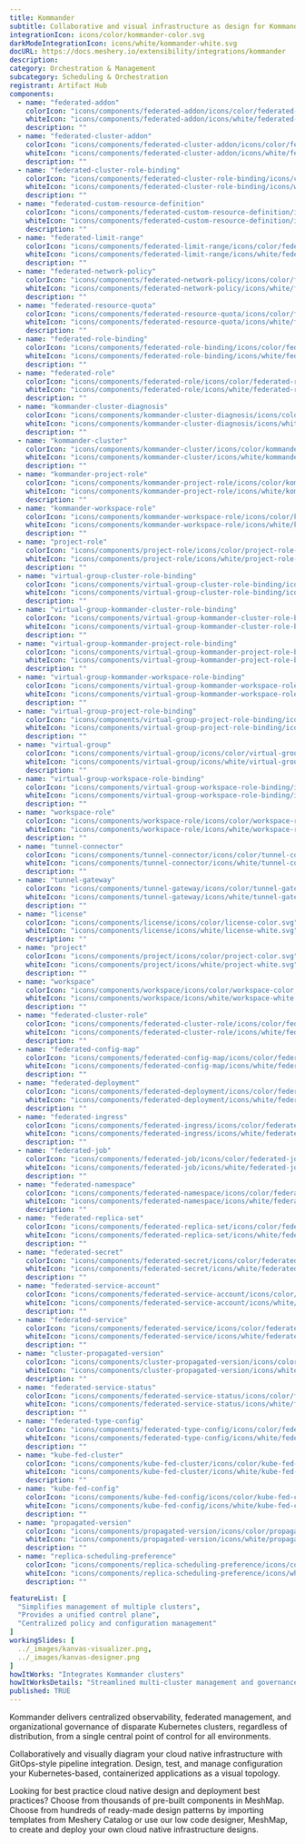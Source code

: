 ---
title: Kommander
subtitle: Collaborative and visual infrastructure as design for Kommander
integrationIcon: icons/color/kommander-color.svg
darkModeIntegrationIcon: icons/white/kommander-white.svg
docURL: https://docs.meshery.io/extensibility/integrations/kommander
description: 
category: Orchestration & Management
subcategory: Scheduling & Orchestration
registrant: Artifact Hub
components:
  - name: "federated-addon"
    colorIcon: "icons/components/federated-addon/icons/color/federated-addon-color.svg"
    whiteIcon: "icons/components/federated-addon/icons/white/federated-addon-white.svg"
    description: ""
  - name: "federated-cluster-addon"
    colorIcon: "icons/components/federated-cluster-addon/icons/color/federated-cluster-addon-color.svg"
    whiteIcon: "icons/components/federated-cluster-addon/icons/white/federated-cluster-addon-white.svg"
    description: ""
  - name: "federated-cluster-role-binding"
    colorIcon: "icons/components/federated-cluster-role-binding/icons/color/federated-cluster-role-binding-color.svg"
    whiteIcon: "icons/components/federated-cluster-role-binding/icons/white/federated-cluster-role-binding-white.svg"
    description: ""
  - name: "federated-custom-resource-definition"
    colorIcon: "icons/components/federated-custom-resource-definition/icons/color/federated-custom-resource-definition-color.svg"
    whiteIcon: "icons/components/federated-custom-resource-definition/icons/white/federated-custom-resource-definition-white.svg"
    description: ""
  - name: "federated-limit-range"
    colorIcon: "icons/components/federated-limit-range/icons/color/federated-limit-range-color.svg"
    whiteIcon: "icons/components/federated-limit-range/icons/white/federated-limit-range-white.svg"
    description: ""
  - name: "federated-network-policy"
    colorIcon: "icons/components/federated-network-policy/icons/color/federated-network-policy-color.svg"
    whiteIcon: "icons/components/federated-network-policy/icons/white/federated-network-policy-white.svg"
    description: ""
  - name: "federated-resource-quota"
    colorIcon: "icons/components/federated-resource-quota/icons/color/federated-resource-quota-color.svg"
    whiteIcon: "icons/components/federated-resource-quota/icons/white/federated-resource-quota-white.svg"
    description: ""
  - name: "federated-role-binding"
    colorIcon: "icons/components/federated-role-binding/icons/color/federated-role-binding-color.svg"
    whiteIcon: "icons/components/federated-role-binding/icons/white/federated-role-binding-white.svg"
    description: ""
  - name: "federated-role"
    colorIcon: "icons/components/federated-role/icons/color/federated-role-color.svg"
    whiteIcon: "icons/components/federated-role/icons/white/federated-role-white.svg"
    description: ""
  - name: "kommander-cluster-diagnosis"
    colorIcon: "icons/components/kommander-cluster-diagnosis/icons/color/kommander-cluster-diagnosis-color.svg"
    whiteIcon: "icons/components/kommander-cluster-diagnosis/icons/white/kommander-cluster-diagnosis-white.svg"
    description: ""
  - name: "kommander-cluster"
    colorIcon: "icons/components/kommander-cluster/icons/color/kommander-cluster-color.svg"
    whiteIcon: "icons/components/kommander-cluster/icons/white/kommander-cluster-white.svg"
    description: ""
  - name: "kommander-project-role"
    colorIcon: "icons/components/kommander-project-role/icons/color/kommander-project-role-color.svg"
    whiteIcon: "icons/components/kommander-project-role/icons/white/kommander-project-role-white.svg"
    description: ""
  - name: "kommander-workspace-role"
    colorIcon: "icons/components/kommander-workspace-role/icons/color/kommander-workspace-role-color.svg"
    whiteIcon: "icons/components/kommander-workspace-role/icons/white/kommander-workspace-role-white.svg"
    description: ""
  - name: "project-role"
    colorIcon: "icons/components/project-role/icons/color/project-role-color.svg"
    whiteIcon: "icons/components/project-role/icons/white/project-role-white.svg"
    description: ""
  - name: "virtual-group-cluster-role-binding"
    colorIcon: "icons/components/virtual-group-cluster-role-binding/icons/color/virtual-group-cluster-role-binding-color.svg"
    whiteIcon: "icons/components/virtual-group-cluster-role-binding/icons/white/virtual-group-cluster-role-binding-white.svg"
    description: ""
  - name: "virtual-group-kommander-cluster-role-binding"
    colorIcon: "icons/components/virtual-group-kommander-cluster-role-binding/icons/color/virtual-group-kommander-cluster-role-binding-color.svg"
    whiteIcon: "icons/components/virtual-group-kommander-cluster-role-binding/icons/white/virtual-group-kommander-cluster-role-binding-white.svg"
    description: ""
  - name: "virtual-group-kommander-project-role-binding"
    colorIcon: "icons/components/virtual-group-kommander-project-role-binding/icons/color/virtual-group-kommander-project-role-binding-color.svg"
    whiteIcon: "icons/components/virtual-group-kommander-project-role-binding/icons/white/virtual-group-kommander-project-role-binding-white.svg"
    description: ""
  - name: "virtual-group-kommander-workspace-role-binding"
    colorIcon: "icons/components/virtual-group-kommander-workspace-role-binding/icons/color/virtual-group-kommander-workspace-role-binding-color.svg"
    whiteIcon: "icons/components/virtual-group-kommander-workspace-role-binding/icons/white/virtual-group-kommander-workspace-role-binding-white.svg"
    description: ""
  - name: "virtual-group-project-role-binding"
    colorIcon: "icons/components/virtual-group-project-role-binding/icons/color/virtual-group-project-role-binding-color.svg"
    whiteIcon: "icons/components/virtual-group-project-role-binding/icons/white/virtual-group-project-role-binding-white.svg"
    description: ""
  - name: "virtual-group"
    colorIcon: "icons/components/virtual-group/icons/color/virtual-group-color.svg"
    whiteIcon: "icons/components/virtual-group/icons/white/virtual-group-white.svg"
    description: ""
  - name: "virtual-group-workspace-role-binding"
    colorIcon: "icons/components/virtual-group-workspace-role-binding/icons/color/virtual-group-workspace-role-binding-color.svg"
    whiteIcon: "icons/components/virtual-group-workspace-role-binding/icons/white/virtual-group-workspace-role-binding-white.svg"
    description: ""
  - name: "workspace-role"
    colorIcon: "icons/components/workspace-role/icons/color/workspace-role-color.svg"
    whiteIcon: "icons/components/workspace-role/icons/white/workspace-role-white.svg"
    description: ""
  - name: "tunnel-connector"
    colorIcon: "icons/components/tunnel-connector/icons/color/tunnel-connector-color.svg"
    whiteIcon: "icons/components/tunnel-connector/icons/white/tunnel-connector-white.svg"
    description: ""
  - name: "tunnel-gateway"
    colorIcon: "icons/components/tunnel-gateway/icons/color/tunnel-gateway-color.svg"
    whiteIcon: "icons/components/tunnel-gateway/icons/white/tunnel-gateway-white.svg"
    description: ""
  - name: "license"
    colorIcon: "icons/components/license/icons/color/license-color.svg"
    whiteIcon: "icons/components/license/icons/white/license-white.svg"
    description: ""
  - name: "project"
    colorIcon: "icons/components/project/icons/color/project-color.svg"
    whiteIcon: "icons/components/project/icons/white/project-white.svg"
    description: ""
  - name: "workspace"
    colorIcon: "icons/components/workspace/icons/color/workspace-color.svg"
    whiteIcon: "icons/components/workspace/icons/white/workspace-white.svg"
    description: ""
  - name: "federated-cluster-role"
    colorIcon: "icons/components/federated-cluster-role/icons/color/federated-cluster-role-color.svg"
    whiteIcon: "icons/components/federated-cluster-role/icons/white/federated-cluster-role-white.svg"
    description: ""
  - name: "federated-config-map"
    colorIcon: "icons/components/federated-config-map/icons/color/federated-config-map-color.svg"
    whiteIcon: "icons/components/federated-config-map/icons/white/federated-config-map-white.svg"
    description: ""
  - name: "federated-deployment"
    colorIcon: "icons/components/federated-deployment/icons/color/federated-deployment-color.svg"
    whiteIcon: "icons/components/federated-deployment/icons/white/federated-deployment-white.svg"
    description: ""
  - name: "federated-ingress"
    colorIcon: "icons/components/federated-ingress/icons/color/federated-ingress-color.svg"
    whiteIcon: "icons/components/federated-ingress/icons/white/federated-ingress-white.svg"
    description: ""
  - name: "federated-job"
    colorIcon: "icons/components/federated-job/icons/color/federated-job-color.svg"
    whiteIcon: "icons/components/federated-job/icons/white/federated-job-white.svg"
    description: ""
  - name: "federated-namespace"
    colorIcon: "icons/components/federated-namespace/icons/color/federated-namespace-color.svg"
    whiteIcon: "icons/components/federated-namespace/icons/white/federated-namespace-white.svg"
    description: ""
  - name: "federated-replica-set"
    colorIcon: "icons/components/federated-replica-set/icons/color/federated-replica-set-color.svg"
    whiteIcon: "icons/components/federated-replica-set/icons/white/federated-replica-set-white.svg"
    description: ""
  - name: "federated-secret"
    colorIcon: "icons/components/federated-secret/icons/color/federated-secret-color.svg"
    whiteIcon: "icons/components/federated-secret/icons/white/federated-secret-white.svg"
    description: ""
  - name: "federated-service-account"
    colorIcon: "icons/components/federated-service-account/icons/color/federated-service-account-color.svg"
    whiteIcon: "icons/components/federated-service-account/icons/white/federated-service-account-white.svg"
    description: ""
  - name: "federated-service"
    colorIcon: "icons/components/federated-service/icons/color/federated-service-color.svg"
    whiteIcon: "icons/components/federated-service/icons/white/federated-service-white.svg"
    description: ""
  - name: "cluster-propagated-version"
    colorIcon: "icons/components/cluster-propagated-version/icons/color/cluster-propagated-version-color.svg"
    whiteIcon: "icons/components/cluster-propagated-version/icons/white/cluster-propagated-version-white.svg"
    description: ""
  - name: "federated-service-status"
    colorIcon: "icons/components/federated-service-status/icons/color/federated-service-status-color.svg"
    whiteIcon: "icons/components/federated-service-status/icons/white/federated-service-status-white.svg"
    description: ""
  - name: "federated-type-config"
    colorIcon: "icons/components/federated-type-config/icons/color/federated-type-config-color.svg"
    whiteIcon: "icons/components/federated-type-config/icons/white/federated-type-config-white.svg"
    description: ""
  - name: "kube-fed-cluster"
    colorIcon: "icons/components/kube-fed-cluster/icons/color/kube-fed-cluster-color.svg"
    whiteIcon: "icons/components/kube-fed-cluster/icons/white/kube-fed-cluster-white.svg"
    description: ""
  - name: "kube-fed-config"
    colorIcon: "icons/components/kube-fed-config/icons/color/kube-fed-config-color.svg"
    whiteIcon: "icons/components/kube-fed-config/icons/white/kube-fed-config-white.svg"
    description: ""
  - name: "propagated-version"
    colorIcon: "icons/components/propagated-version/icons/color/propagated-version-color.svg"
    whiteIcon: "icons/components/propagated-version/icons/white/propagated-version-white.svg"
    description: ""
  - name: "replica-scheduling-preference"
    colorIcon: "icons/components/replica-scheduling-preference/icons/color/replica-scheduling-preference-color.svg"
    whiteIcon: "icons/components/replica-scheduling-preference/icons/white/replica-scheduling-preference-white.svg"
    description: ""

featureList: [
  "Simplifies management of multiple clusters",
  "Provides a unified control plane",
  "Centralized policy and configuration management"
]
workingSlides: [
  ../_images/kanvas-visualizer.png,
  ../_images/kanvas-designer.png
]
howItWorks: "Integrates Kommander clusters"
howItWorksDetails: "Streamlined multi-cluster management and governance"
published: TRUE
---
<p>
Kommander delivers centralized observability, federated management, and organizational governance of disparate Kubernetes clusters, regardless of distribution, from a single central point of control for all environments.
</p>
<p>
    Collaboratively and visually diagram your cloud native infrastructure with GitOps-style pipeline integration. Design, test, and manage configuration your Kubernetes-based, containerized applications as a visual topology.
</p>
<p>
    Looking for best practice cloud native design and deployment best practices? Choose from thousands of pre-built components in MeshMap. Choose from hundreds of ready-made design patterns by importing templates from Meshery Catalog or use our low code designer, MeshMap, to create and deploy your own cloud native infrastructure designs.
</p>
